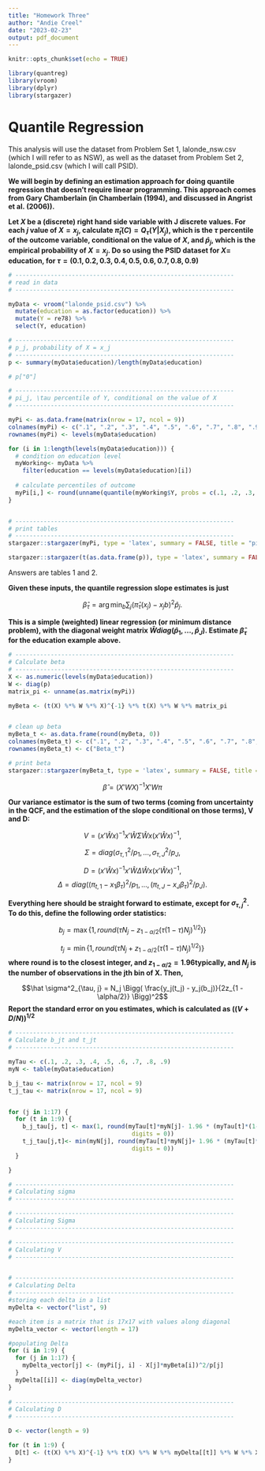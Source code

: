```yaml
---
title: "Homework Three"
author: "Andie Creel"
date: "2023-02-23"
output: pdf_document
---
```


```r
knitr::opts_chunk$set(echo = TRUE)

library(quantreg)
library(vroom)
library(dplyr)
library(stargazer)
```

# Quantile Regression 
This analysis will use the dataset from Problem Set 1, lalonde_nsw.csv (which I will refer to as NSW), as well as the dataset from Problem Set 2, lalonde_psid.csv (which I will call PSID).

**We will begin by defining an estimation approach for doing quantile regression that doesn’t require linear programming. This approach comes from Gary Chamberlain (in Chamberlain (1994), and discussed in Angrist et al. (2006)).**

**Let $X$ be a (discrete) right hand side variable with J discrete values. For each $j$ value of $X = x_j$, calculate $\hat \pi_t(C) = Q_\tau(Y|X_j)$, which is the $\tau$ percentile of the outcome variable, conditional on the value of $X$, and $\hat p_j$, which is the empirical probability of $X = x_j$. Do so using the PSID dataset for $X =$ education, for $\tau = (0.1, 0.2, 0.3, 0.4, 0.5, 0.6, 0.7, 0.8, 0.9)$**

```r
# --------------------------------------------------------------
# read in data 
# --------------------------------------------------------------

myData <- vroom("lalonde_psid.csv") %>%
  mutate(education = as.factor(education)) %>%
  mutate(Y = re78) %>%
  select(Y, education)

# --------------------------------------------------------------
# p_j, probability of X = x_j
# --------------------------------------------------------------
p <- summary(myData$education)/length(myData$education)

# p["0"]

# --------------------------------------------------------------
# pi_j, \tau percentile of Y, conditional on the value of X
# --------------------------------------------------------------

myPi <- as.data.frame(matrix(nrow = 17, ncol = 9))
colnames(myPi) <- c(".1", ".2", ".3", ".4", ".5", ".6", ".7", ".8", ".9")
rownames(myPi) <- levels(myData$education)

for (i in 1:length(levels(myData$education))) {
  # condition on education level 
  myWorking<- myData %>%
    filter(education == levels(myData$education)[i])
  
  # calculate percentiles of outcome
  myPi[i,] <- round(unname(quantile(myWorking$Y, probs = c(.1, .2, .3, .4, .5, .6, .7, .8, .9))),0)
}


# --------------------------------------------------------------
# print tables
# --------------------------------------------------------------
stargazer::stargazer(myPi, type = 'latex', summary = FALSE, title = "pi")

stargazer::stargazer(t(as.data.frame(p)), type = 'latex', summary = FALSE, title = "p")

```


Answers are tables 1 and 2.

**Given these inputs, the quantile regression slope estimates is just**

$$\hat \beta_\tau  =  \arg \min_b \sum_j (\hat \pi_\tau(x_j) - x_j b)^2 \hat p_j.$$

**This is a simple (weighted) linear regression (or minimum distance problem), with the diagonal weight matrix $\hat W diag(\hat p_1, ..., \hat p_J)$. Estimate $\hat \beta_\tau$ for the education example above.**


```r
# --------------------------------------------------------------
# Calculate beta
# --------------------------------------------------------------
X <- as.numeric(levels(myData$education))
W <- diag(p)
matrix_pi <- unname(as.matrix(myPi))

myBeta <- (t(X) %*% W %*% X)^{-1} %*% t(X) %*% W %*% matrix_pi


# clean up beta 
myBeta_t <- as.data.frame(round(myBeta, 0))
colnames(myBeta_t) <- c(".1", ".2", ".3", ".4", ".5", ".6", ".7", ".8", ".9")
rownames(myBeta_t) <- c("Beta_t")

# print beta
stargazer::stargazer(myBeta_t, type = 'latex', summary = FALSE, title = "Beta")


```

$$\hat \beta = (X'WX)^{-1}X'W\pi $$


**Our variance estimator is the sum of two terms (coming from uncertainty in the QCF, and the estimation of the slope conditional on those terms), V and D:**

$$V = (x'\hat W x)^{-1}x'\hat W\Sigma \hat W x(x'\hat W x)^{-1},$$

$$\Sigma = diag(\sigma^2_{\tau,1}/p_1, ..., \sigma^2_{\tau,J}/p_J,$$

$$D = (x' \hat W x)^{-1}x' \hat W \Delta\hat W x(x'\hat W x)^{-1},$$
$$\Delta = diag \Big((\pi_{t,1} - x_1 \beta_\tau)^2/p_1, ... , (\pi_{t,J} - x_J \beta_\tau)^2/p_J \Big).$$

**Everything here should be straight forward to estimate, except for $\sigma^2_{\tau,j}$. To do this, define the following order statistics:**

$$b_j = \max \Big\{1, round\Big(\tau N_j - z_{1 - \alpha/2}(\tau(1-\tau)N_j)^{1/2} \Big) \Big\}$$

$$t_j = \min \Big\{1, round\Big(\tau N_j + z_{1 - \alpha/2}(\tau(1-\tau)N_j)^{1/2} \Big) \Big\}$$
 **where round is to the closest integer, and $z_{1 - \alpha/2} = 1.96$typically, and $N_j$ is the number of observations in the jth bin of X. Then,**

$$\hat \sigma^2_{\tau, j} = N_j \Bigg( \frac{y_j(t_j) - y_j(b_j)}{2z_{1 - \alpha/2}} \Bigg)^2$$
**Report the standard error on you estimates, which is calculated as $((V+D/N))^{1/2}$**

```r
# --------------------------------------------------------------
# Calculate b_jt and t_jt
# --------------------------------------------------------------

myTau <- c(.1, .2, .3, .4, .5, .6, .7, .8, .9)
myN <- table(myData$education)

b_j_tau <- matrix(nrow = 17, ncol = 9)
t_j_tau <- matrix(nrow = 17, ncol = 9)


for (j in 1:17) {
  for (t in 1:9) {
    b_j_tau[j, t] <- max(1, round(myTau[t]*myN[j]- 1.96 * (myTau[t]*(1-myTau[t])*myN[j])^(1/2), 
                                   digits = 0))
    t_j_tau[j,t]<- min(myN[j], round(myTau[t]*myN[j]+ 1.96 * (myTau[t]*(1-myTau[t])*myN[j])^(1/2), 
                                   digits = 0))
  }

}

# --------------------------------------------------------------
# Calculating sigma
# --------------------------------------------------------------

# --------------------------------------------------------------
# Calculating Sigma
# --------------------------------------------------------------

# --------------------------------------------------------------
# Calculating V
# --------------------------------------------------------------


# --------------------------------------------------------------
# Calculating Delta
# --------------------------------------------------------------
#storing each delta in a list
myDelta <- vector("list", 9)

#each item is a matrix that is 17x17 with values along diagonal
myDelta_vector <- vector(length = 17)

#populating Delta
for (i in 1:9) {
  for (j in 1:17) {
    myDelta_vector[j] <- (myPi[j, i] - X[j]*myBeta[i])^2/p[j]
  }
  myDelta[[i]] <- diag(myDelta_vector)
} 
 
# --------------------------------------------------------------
# Calculating D
# --------------------------------------------------------------

D <- vector(length = 9)

for (t in 1:9) {
  D[t] <- (t(X) %*% X)^{-1} %*% t(X) %*% W %*% myDelta[[t]] %*% W %*% X%*% (t(X) %*% W %*% X)^{-1}
}

```


